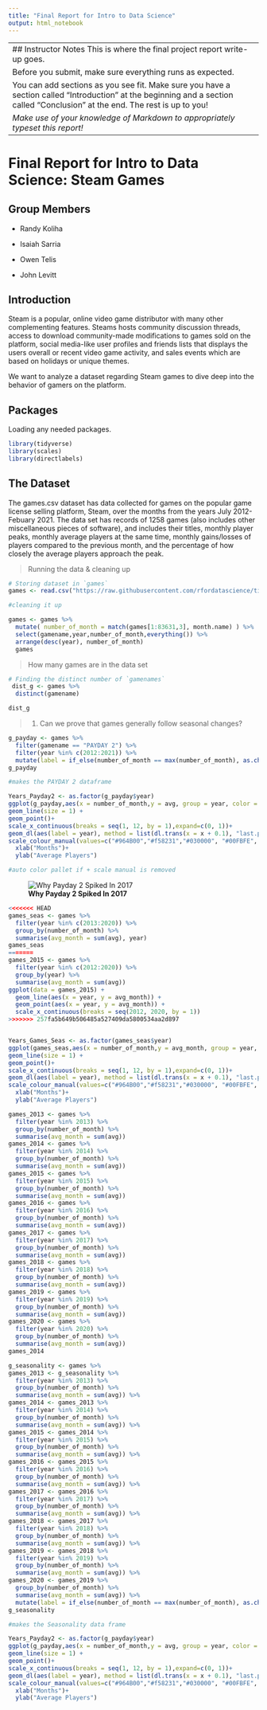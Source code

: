 ```yaml
---
title: "Final Report for Intro to Data Science"
output: html_notebook
---
```


-----------------------------------------------------------------------------------------------------------------------
## Instructor Notes
This is where the final project report write-up goes. 


Before you submit, make sure everything runs as expected.

You can add sections as you see fit. Make sure you have a section called "Introduction" at the beginning and a section called "Conclusion" at the end. The rest is up to you!

_Make use of your knowledge of Markdown to appropriately typeset this report!_
------------------------------------------------------------------------------------------------------------------------
# Final Report for Intro to Data Science: Steam Games

## Group Members

- Randy Koliha

- Isaiah Sarria

- Owen Telis

- John Levitt


## Introduction

Steam is a popular, online video game distributor with many other complementing features. Steams hosts community discussion threads, access to download community-made modifications to games sold on the platform, social media-like user profiles and friends lists that displays the users overall or recent video game activity, and sales events which are based on holidays or unique themes.

We want to analyze a dataset regarding Steam games to dive deep into the behavior of gamers on the platform.


## Packages

Loading any needed packages.

```r
library(tidyverse)
library(scales)
library(directlabels)
```

## The Dataset

The games.csv dataset has data collected for games on the popular game license selling platform, Steam, over the months from the years July 2012- Febuary 2021. The data set has records of 1258 games (also includes other miscellaneous pieces of software), and includes their titles, monthly player peaks, monthly average players at the same time, monthly gains/losses of players compared to the previous month, and the percentage of how closely the average players approach the peak.


>Running the data & cleaning up

```r
# Storing dataset in `games`
games <- read.csv("https://raw.githubusercontent.com/rfordatascience/tidytuesday/master/data/2021/2021-03-16/games.csv")

#cleaning it up

games <- games %>% 
  mutate( number_of_month = match(games[1:83631,3], month.name) ) %>% 
  select(gamename,year,number_of_month,everything()) %>% 
  arrange(desc(year), number_of_month)
  games
```
>How many games are in the data set

```r
# Finding the distinct number of `gamenames`
 dist_g <- games %>% 
  distinct(gamename)

dist_g
```

> 1. Can we prove that games generally follow seasonal changes?


```r
g_payday <- games %>% 
  filter(gamename == "PAYDAY 2") %>% 
  filter(year %in% c(2012:2021)) %>% 
  mutate(label = if_else(number_of_month == max(number_of_month), as.character(year), NA_character_))
g_payday

#makes the PAYDAY 2 dataframe 

Years_Payday2 <- as.factor(g_payday$year)
ggplot(g_payday,aes(x = number_of_month,y = avg, group = year, color = Years_Payday2)) +
geom_line(size = 1) +
geom_point()+ 
scale_x_continuous(breaks = seq(1, 12, by = 1),expand=c(0, 1))+ 
geom_dl(aes(label = year), method = list(dl.trans(x = x + 0.1), "last.points", cex = 1)) +
scale_colour_manual(values=c("#964B00","#f58231","#030000", "#00FBFE", "#3cb44b", "#FF0004", "#4363d8", "#911eb4", "#f032e6", "#a9a9a9" )) +
  xlab("Months")+
  ylab("Average Players")

#auto color pallet if + scale manual is removed
```

![**Why Payday 2 Spiked In 2017**](https://i.ibb.co/jfwmWjy/payday2pic.jpg)



```r
<<<<<<< HEAD
games_seas <- games %>% 
  filter(year %in% c(2013:2020)) %>% 
  group_by(number_of_month) %>% 
  summarise(avg_month = sum(avg), year)
games_seas
=======
games_2015 <- games %>% 
  filter(year %in% c(2012:2020)) %>% 
  group_by(year) %>% 
  summarise(avg_month = sum(avg))
ggplot(data = games_2015) +
  geom_line(aes(x = year, y = avg_month)) +
  geom_point(aes(x = year, y = avg_month)) +
  scale_x_continuous(breaks = seq(2012, 2020, by = 1)) 
>>>>>>> 257fa5b649b506485a527409da5800534aa2d897


Years_Games_Seas <- as.factor(games_seas$year)
ggplot(games_seas,aes(x = number_of_month,y = avg_month, group = year, color = Years_Games_seas)) +
geom_line(size = 1) +
geom_point()+ 
scale_x_continuous(breaks = seq(1, 12, by = 1),expand=c(0, 1))+ 
geom_dl(aes(label = year), method = list(dl.trans(x = x + 0.1), "last.points", cex = 1)) +
scale_colour_manual(values=c("#964B00","#f58231","#030000", "#00FBFE", "#3cb44b", "#FF0004", "#4363d8", "#911eb4", "#f032e6", "#a9a9a9" )) +
  xlab("Months")+
  ylab("Average Players")

```

```r
games_2013 <- games %>% 
  filter(year %in% 2013) %>% 
  group_by(number_of_month) %>% 
  summarise(avg_month = sum(avg))
games_2014 <- games %>% 
  filter(year %in% 2014) %>% 
  group_by(number_of_month) %>% 
  summarise(avg_month = sum(avg))
games_2015 <- games %>% 
  filter(year %in% 2015) %>% 
  group_by(number_of_month) %>% 
  summarise(avg_month = sum(avg))
games_2016 <- games %>% 
  filter(year %in% 2016) %>% 
  group_by(number_of_month) %>% 
  summarise(avg_month = sum(avg))
games_2017 <- games %>% 
  filter(year %in% 2017) %>% 
  group_by(number_of_month) %>% 
  summarise(avg_month = sum(avg))
games_2018 <- games %>% 
  filter(year %in% 2018) %>% 
  group_by(number_of_month) %>% 
  summarise(avg_month = sum(avg))
games_2019 <- games %>% 
  filter(year %in% 2019) %>% 
  group_by(number_of_month) %>% 
  summarise(avg_month = sum(avg))
games_2020 <- games %>% 
  filter(year %in% 2020) %>% 
  group_by(number_of_month) %>% 
  summarise(avg_month = sum(avg))
games_2014
```

```r
g_seasonality <- games %>% 
games_2013 <- g_seasonality %>% 
  filter(year %in% 2013) %>% 
  group_by(number_of_month) %>% 
  summarise(avg_month = sum(avg)) %>% 
games_2014 <- games_2013 %>% 
  filter(year %in% 2014) %>% 
  group_by(number_of_month) %>% 
  summarise(avg_month = sum(avg)) %>% 
games_2015 <- games_2014 %>% 
  filter(year %in% 2015) %>% 
  group_by(number_of_month) %>% 
  summarise(avg_month = sum(avg)) %>% 
games_2016 <- games_2015 %>% 
  filter(year %in% 2016) %>% 
  group_by(number_of_month) %>% 
  summarise(avg_month = sum(avg)) %>% 
games_2017 <- games_2016 %>% 
  filter(year %in% 2017) %>% 
  group_by(number_of_month) %>% 
  summarise(avg_month = sum(avg)) %>% 
games_2018 <- games_2017 %>% 
  filter(year %in% 2018) %>% 
  group_by(number_of_month) %>% 
  summarise(avg_month = sum(avg)) %>% 
games_2019 <- games_2018 %>% 
  filter(year %in% 2019) %>% 
  group_by(number_of_month) %>% 
  summarise(avg_month = sum(avg)) %>% 
games_2020 <- games_2019 %>% 
  group_by(number_of_month) %>% 
  summarise(avg_month = sum(avg)) %>% 
  mutate(label = if_else(number_of_month == max(number_of_month), as.character(year), NA_character_))
g_seasonality

#makes the Seasonality data frame  

Years_Payday2 <- as.factor(g_payday$year)
ggplot(g_payday,aes(x = number_of_month,y = avg, group = year, color = Years_Payday2)) +
geom_line(size = 1) +
geom_point()+ 
scale_x_continuous(breaks = seq(1, 12, by = 1),expand=c(0, 1))+ 
geom_dl(aes(label = year), method = list(dl.trans(x = x + 0.1), "last.points", cex = 1)) +
scale_colour_manual(values=c("#964B00","#f58231","#030000", "#00FBFE", "#3cb44b", "#FF0004", "#4363d8", "#911eb4", "#f032e6", "#a9a9a9" )) +
  xlab("Months")+
  ylab("Average Players")
```









